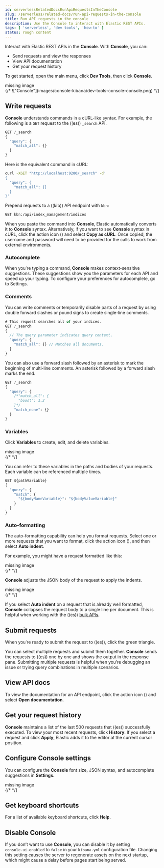 ```yaml
---
id: serverlessRelatedDocsRunApiRequestsInTheConsole
slug: /serverless/related-docs/run-api-requests-in-the-console
title: Run API requests in the console
description: Use the Console to interact with Elastic REST APIs.
tags: [ 'serverless', 'dev tools', 'how-to' ]
status: rough content
---
```



<RoughContent />

<div id="console-kibana"></div>

Interact with Elastic REST APIs in the **Console**. With **Console**, you can:

* Send requests and view the responses
* View API documentation
* Get your request history

To get started, open the main menu, click **Dev Tools**, then click **Console**.

<div style={{ backgroundColor: "#F1F4FA", width: "100%", height: "250px", textAlign: "center", paddingTop: "110px", marginBottom: "20px" }}><DocIcon type="image" title="missing image"/> missing image</div>
{/* !["Console"](images/console-kibana/dev-tools-console-console.png) */}

<div id="console-api"></div>

## Write requests

**Console** understands commands in a cURL-like syntax.
For example, the following is a `GET` request to the ((es)) `_search` API.

```js
GET /_search
{
  "query": {
    "match_all": {}
  }
}
```

Here is the equivalent command in cURL:

```bash
curl -XGET "http://localhost:9200/_search" -d'
{
  "query": {
    "match_all": {}
  }
}'
```

Prepend requests to a ((kib)) API endpoint with `kbn:`

```bash
GET kbn:/api/index_management/indices
```

When you paste the command into **Console**, Elastic automatically converts it
to **Console** syntax.  Alternatively, if you want to see **Console** syntax in cURL,
click the action icon (<DocIcon type="wrench" title="Wrench" />) and select **Copy as cURL**.
Once copied, the username and password will need to be provided
for the calls to work from external environments.

<div id="console-autocomplete"></div>

### Autocomplete

When you're typing a command, **Console** makes context-sensitive suggestions.
These suggestions show you the parameters for each API and speed up your typing.
To configure your preferences for autocomplete, go to
<DocLink id="serverlessRelatedDocsRunApiRequestsInTheConsole" section="configure-console-settings">Settings</DocLink>.

<div id="console-comments"></div>

### Comments

You can write comments or temporarily disable parts of a request by using double forward slashes
or pound signs to create single-line comments.

```js
# This request searches all of your indices.
GET /_search
{
  // The query parameter indicates query context.
  "query": {
    "match_all": {} // Matches all documents.
  }
}
```

You can also use a forward slash followed by an asterisk to mark the beginning of multi-line
comments. An asterisk followed by a forward slash marks the end.

```js
GET /_search
{
  "query": {
    /*"match_all": {
      "boost": 1.2
    }*/
    "match_none": {}
  }
}
```

<div id="console-variables"></div>

### Variables

Click **Variables** to create, edit, and delete variables.

<div style={{ backgroundColor: "#F1F4FA", width: "100%", height: "250px", textAlign: "center", paddingTop: "110px", marginBottom: "20px" }}><DocIcon type="image" title="missing image"/> missing image</div>
{/* <DocImage size="l" url="images/console-kibana/dev-tools-console-variables.png" alt="'Variables'" /> */}

You can refer to these variables in the paths and bodies of your requests.
Each variable can be referenced multiple times.

```js
GET ${pathVariable}
{
  "query": {
    "match": {
      "${bodyNameVariable}": "${bodyValueVariable}"
    }
  }
}
```

<div id="auto-formatting"></div>

### Auto-formatting

The auto-formatting
capability can help you format requests. Select one or more requests that you
want to format, click the action icon (<DocIcon type="wrench" title="Wrench" />),
and then select **Auto indent**.

For example, you might have a request formatted like this:

<div style={{ backgroundColor: "#F1F4FA", width: "100%", height: "250px", textAlign: "center", paddingTop: "110px", marginBottom: "20px" }}><DocIcon type="image" title="missing image"/> missing image</div>
{/* <DocImage size="xl" url="images/console-kibana/dev-tools-console-unformatted-request.png" alt="'Unformatted request'" /> */}

**Console** adjusts the JSON body of the request to apply the indents.

<div style={{ backgroundColor: "#F1F4FA", width: "100%", height: "250px", textAlign: "center", paddingTop: "110px", marginBottom: "20px" }}><DocIcon type="image" title="missing image"/> missing image</div>
{/* <DocImage size="xl" url="images/console-kibana/dev-tools-console-formatted-request.png" alt="'Formatted request'" /> */}

If you select **Auto indent** on a request that is already well formatted,
**Console** collapses the request body to a single line per document.
This is helpful when working with the ((es)) [bulk APIs](((ref))/docs-bulk.html).

<div id="console-request"></div>

## Submit requests

When you're ready to submit the request to ((es)), click the green triangle.

You can select multiple requests and submit them together.
**Console** sends the requests to ((es)) one by one and shows the output
in the response pane. Submitting multiple requests is helpful
when you're debugging an issue or trying query
combinations in multiple scenarios.

<div id="console-view-api"></div>

## View API docs

To view the documentation for an API endpoint, click
the action icon (<DocIcon type="wrench" title="Wrench" />) and select
**Open documentation**.

<div id="console-history"></div>

## Get your request history

**Console** maintains a list of the last 500 requests that ((es)) successfully executed.
To view your most recent requests, click **History**. If you select a request
and click **Apply**, Elastic adds it to the editor at the current cursor position.

<div id="configuring-console"></div>

## Configure Console settings

You can configure the **Console** font size, JSON syntax,
and autocomplete suggestions in **Settings**.

<div style={{ backgroundColor: "#F1F4FA", width: "100%", height: "250px", textAlign: "center", paddingTop: "110px", marginBottom: "20px" }}><DocIcon type="image" title="missing image"/> missing image</div>
{/* <DocImage size="l" url="images/console-kibana/dev-tools-console-console-settings.png" alt="'Console Settings'" /> */}

<div id="keyboard-shortcuts"></div>

## Get keyboard shortcuts

For a list of available keyboard
shortcuts, click **Help**.

<div id="console-settings"></div>

## Disable Console

If you don’t want to use **Console**, you can disable it by setting `console.ui.enabled`
to `false` in your `kibana.yml` configuration file. Changing this setting
causes the server to regenerate assets on the next startup,
which might cause a delay before pages start being served.
